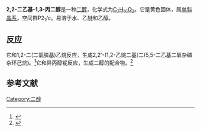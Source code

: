 {{Chembox
| Name = 
| NameEn = 
| ImageFile = Structural formula of 2,2-diethyl-1,3-propanediol.svg
|  ImageSize = 
|  ImageAlt = 
| IUPACName = 
| IUPACNameZh = 
| OtherNames = 
| Section1 = {{Chembox Identifiers
|   CASNo = 115-76-4
|   CASNo_Ref = {{cascite|correct|CAS}}
|   PubChem = 
|   SMILES = OCC(CC)(CC)CO }}
| Section2 = {{Chembox Properties
|   Formula = C<sub>7</sub>H<sub>16</sub>O<sub>2</sub>
|   MolarMass = 132.20
|   Appearance = 
|   Density = 
|   MeltingPt = {{convert|58|C|K}}<ref>Reyes Q., Aaurelio; Mascetti V., G.; Martinez J., Rolando. Synthesis of polyhydroxylated alcohols. ''Revista Latinoamericana de Quimica'', 1984. 15 (1): 29-30. ISSN: 0370-5943.</ref>
|   BoilingPt = 
|   Solubility =  }}
| Section3 = {{Chembox Hazards
|   MainHazards = 
|   FlashPt = 
|   Autoignition =  }}
}}
'''2,2-二乙基-1,3-丙二醇'''是一种[[二醇|二醇]]，化学式为[[C7H16O2|C<sub>7</sub>H<sub>16</sub>O<sub>2</sub>]]。它是黄色固体，属[[单斜晶系|单斜晶系]]，空间群P2<sub>1</sub>/c。易溶于水、乙醚和乙醇。

==反应==
它和1,2-二(二氯膦基)乙烷反应，生成2,2'-(1,2-乙烷二基)二(5,5-二乙基二氧杂磷杂环己烷)。<ref>{{cite journal|last1=Fang|first1=Xinggao|last2=Scott|first2=Brian L.|last3=Watkin|first3=John G.|last4=Kubas|first4=Gregory J.|title=Iron(II) and Ruthenium(II) Complexes Containing Bidentate, Tied-Back Diphosphonite Ligands. X-ray Structure ofcis-FeMe2[(−OCH2CEt2CH2O−)PCH2CH2P(−OCH2CEt2CH2O−)]2|journal=Organometallics|volume=20|issue=11|year=2001|pages=2413–2416|issn=0276-7333|doi=10.1021/om001025+}}</ref>它和异丙醇铌反应，生成二醇的配合物。<ref>{{cite journal|last1=Ghadwal|first1=Rajendra Singh|last2=Mehrotra|first2=Ram C.|last3=Singh|first3=Anirudh|title=Synthesis and Spectroscopic Characterization of Two Different Types of Heterobimetallic Glycolate Complexes of Niobium(V)|journal=Transition Metal Chemistry|volume=30|issue=7|year=2014|pages=836–844|issn=0340-4285|doi=10.1007/s11243-005-6258-6}}</ref>

==参考文献==
{{reflist}}
{{多元醇}}
[[Category:二醇|Category:二醇]]